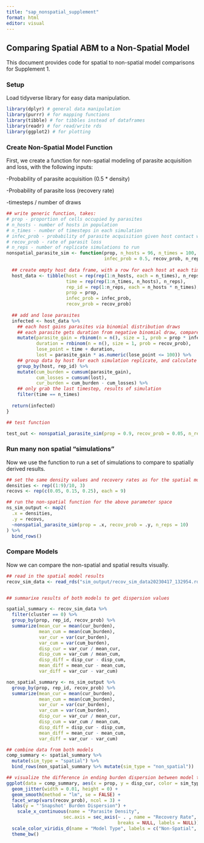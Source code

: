 ```yaml
---
title: "sap_nonspatial_supplement"
format: html
editor: visual
---
```


## Comparing Spatial ABM to a Non-Spatial Model

This document provides code for spatial to non-spatial model comparisons for Supplement 1.

### Setup

Load tidyverse library for easy data manipulation.

```r
library(dplyr) # general data manipulation
library(purrr) # for mapping functions
library(tibble) # for tibbles instead of dataframes
library(readr) # for read/write rds
library(ggplot2) # for plotting
```

### Create Non-Spatial Model Function

First, we create a function for non-spatial modeling of parasite acquisition and loss, with the following inputs:

-Probability of parasite acquisition (0.5 \* density)

-Probability of parasite loss (recovery rate)

-timesteps / number of draws

```r
## write generic function, takes:
# prop - proportion of cells occupied by parasites
# n_hosts - number of hosts in population
# n_times - number of timesteps in each simulation
# infec_prob - probability of parasite acquisition given host contact with parasite
# recov_prob - rate of parasit loss
# n_reps - number of replicate simulations to run
nonspatial_parasite_sim <- function(prop, n_hosts = 96, n_times = 100, 
                                    infec_prob = 0.5, recov_prob, n_reps){
  
  ## create empty host data frame, with a row for each host at each timestep for each simulation replicate
  host_data <- tibble(host = rep(rep(1:n_hosts, each = n_times), n_reps),
                      time = rep(rep(1:n_times, n_hosts), n_reps),
                      rep_id = rep(1:n_reps, each = n_hosts * n_times),
                      prop = prop,
                      infec_prob = infec_prob,
                      recov_prob = recov_prob)
  
  ## add and lose parasites
  infected <- host_data %>%
    ## each host gains parasites via binomial distribution draws
    ## each parasite gets duration from negative binomial draw, compare to timesteps for time of loss
    mutate(parasite_gain = rbinom(n = n(), size = 1, prob = prop * infec_prob),
           duration = rnbinom(n = n(), size = 1, prob = recov_prob),
           lose_point = time + duration,
           lost = parasite_gain * as.numeric(lose_point <= 100)) %>%
    ## group data by host for each simulation replicate, and calculate parasite burdens
    group_by(host, rep_id) %>%
    mutate(cum_burden = cumsum(parasite_gain),
           cum_losses = cumsum(lost),
           cur_burden = cum_burden - cum_losses) %>%
    ## only grab the last timestep, results of simulation
    filter(time == n_times)
  
  return(infected)
}

## test function

test_out <- nonspatial_parasite_sim(prop = 0.9, recov_prob = 0.05, n_reps = 10)
```

### Run many non spatial "simulations"

Now we use the function to run a set of simulations to compare to spatially derived results.

```r

## set the same density values and recovery rates as for the spatial model
densities <- rep((1:9)/10, 3)
recovs <- rep(c(0.05, 0.15, 0.25), each = 9)

## run the non-spatial function for the above parameter space
ns_sim_output <- map2(
  .x = densities,
  .y = recovs,
  ~nonspatial_parasite_sim(prop = .x, recov_prob = .y, n_reps = 10)
) %>%
  bind_rows()
```

### Compare Models

Now we can compare the non-spatial and spatial results visually.

```r

## read in the spatial model results
recov_sim_data <- read_rds("sim_output/recov_sim_data20230417_132954.rds")


## summarixe results of both models to get dispersion values

spatial_summary <- recov_sim_data %>%
  filter(cluster == 0) %>%
  group_by(prop, rep_id, recov_prob) %>%
  summarize(mean_cur = mean(cur_burden),
            mean_cum = mean(cum_burden),
            var_cur = var(cur_burden),
            var_cum = var(cum_burden),
            disp_cur = var_cur / mean_cur,
            disp_cum = var_cum / mean_cum,
            disp_diff = disp_cur - disp_cum,
            mean_diff = mean_cur - mean_cum,
            var_diff = var_cur - var_cum)

non_spatial_summary <- ns_sim_output %>%
  group_by(prop, rep_id, recov_prob) %>%
  summarize(mean_cur = mean(cur_burden),
            mean_cum = mean(cum_burden),
            var_cur = var(cur_burden),
            var_cum = var(cum_burden),
            disp_cur = var_cur / mean_cur,
            disp_cum = var_cum / mean_cum,
            disp_diff = disp_cur - disp_cum,
            mean_diff = mean_cur - mean_cum,
            var_diff = var_cur - var_cum)

## combine data from both models
comp_summary <- spatial_summary %>%
  mutate(sim_type = "spatial") %>%
  bind_rows(non_spatial_summary %>% mutate(sim_type = "non_spatial"))

## visualize the difference in ending burden dispersion between model types
ggplot(data = comp_summary, aes(x = prop, y = disp_cur, color = sim_type)) +
  geom_jitter(width = 0.01, height = 0) +
  geom_smooth(method = "lm", se = FALSE) +
  facet_wrap(vars(recov_prob), ncol = 3) +
  labs(y = "'Snapshot' Burden Dispersion") +
    scale_x_continuous(name = "Parasite Density",
                     sec.axis = sec_axis(~ . , name = "Recovery Rate", 
                                         breaks = NULL, labels = NULL)) +
  scale_color_viridis_d(name = "Model Type", labels = c("Non-Spatial", "Spatial"), option = "cividis") +
  theme_bw()


```

